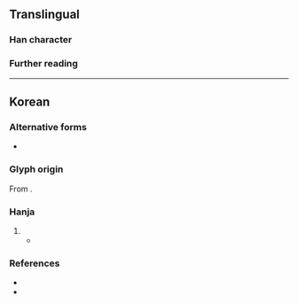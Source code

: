 {{character info}}
==Translingual==

===Han character===
{{Han char|rn=26|rad=卩|as=11|sn=13|four=84227|canj=OJSL|ids=⿱斜𰆊}}

===Further reading===
{{Han ref|kx=0478.211|dj=0366.190|hdz=10319.061|uh=5381}}

----

==Korean==

===Alternative forms===
* {{alter|ko|⿱斜㔾}}

===Glyph origin===
{{ko-etym-gukja}} From {{Han compound|斜#Korean|⿱𠃌丨|tr1={{ko-l|사}}|t2=used as a marker in [[w:gugyeol|''gugyeol'']] to represent the final consonant {{ko-l|ㄴ}}}}.

===Hanja===
{{ko-hanja|[[땅]] [[이름]]|산}}

# {{hanja form of|산|[[placename]]}}
#* {{quote-book|ko|worklang=lzh|year=1781|author={{w2|ko|이만운 (1723년)|이만운 (李萬運)|tr=-}}|title={{lang|ko|국조진신안《國朝搢紳案》}}|text='''厁'''洞萬戶|tr={{m|ko|^'''[[산]]'''[[동]][[만]][[호]]}}|translation='''placename''' in 18th century [[Joseon]]}}

===References===
* {{R:hanjadoc|1008}}
* {{R:ko:Sinjajeon1915|gukja=1}}
